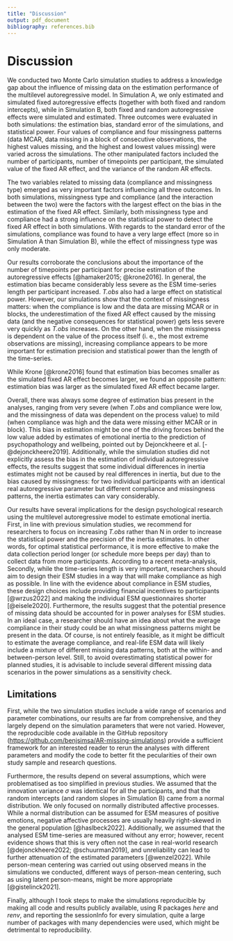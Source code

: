 ```yaml
---
title: "Discussion"
output: pdf_document
bibliography: references.bib
---
```


\newpage

# Discussion

We conducted two Monte Carlo simulation studies to address a knowledge gap about the influence of missing data on the estimation performance of the multilevel autoregressive model. In Simulation A, we only estimated and simulated fixed autoregressive effects (together with both fixed and random intercepts), while in Simulation B, both fixed and random autoregressive effects were simulated and estimated. Three outcomes were evaluated in both simulations: the estimation bias, standard error of the simulations, and statistical power. Four values of compliance and four missingness patterns (data MCAR, data missing in a block of consecutive observations, the highest values missing, and the highest and lowest values missing) were varied across the simulations. The other manipulated factors included the number of participants, number of timepoints per participant, the simulated value of the fixed AR effect, and the variance of the random AR effects.

The two variables related to missing data (compliance and missingness type) emerged as very important factors influencing all three outcomes. In both simulations, missingness type and compliance (and the interaction between the two) were the factors with the largest effect on the bias in the estimation of the fixed AR effect. Similarly, both missingness type and compliance had a strong influence on the statistical power to detect the fixed AR effect in both simulations. With regards to the standard error of the simulations, compliance was found to have a very large effect (more so in Simulation A than Simulation B), while the effect of missingness type was only moderate.

Our results corroborate the conclusions about the importance of the number of timepoints per participant for precise estimation of the autoregressive effects [@hamaker2015; @krone2016]. In general, the estimation bias became considerably less severe as the ESM time-series length per participant increased. *T.obs* also had a large effect on statistical power. However, our simulations show that the context of missingness matters: when the compliance is low and the data are missing MCAR or in blocks, the underestimation of the fixed AR effect caused by the missing data (and the negative consequences for statistical power) gets less severe very quickly as *T.obs* increases. On the other hand, when the missingness is dependent on the value of the process itself (i. e., the most extreme observations are missing), increasing compliance appears to be more important for estimation precision and statistical power than the length of the time-series.

While Krone [@krone2016] found that estimation bias becomes smaller as the simulated fixed AR effect becomes larger, we found an opposite pattern: estimation bias was larger as the simulated fixed AR effect became larger.

Overall, there was always some degree of estimation bias present in the analyses, ranging from very severe (when *T.obs* and compliance were low, and the missingness of data was dependent on the process value) to mild (when compliance was high and the data were missing either MCAR or in block). This bias in estimation might be one of the driving forces behind the low value added by estimates of emotional inertia to the prediction of psychopathology and wellbeing, pointed out by Dejonckheere et al. [-@dejonckheere2019]. Additionally, while the simulation studies did not explicitly assess the bias in the estimation of individual autoregressive effects, the results suggest that some individual differences in inertia estimates might not be caused by real differences in inertia, but due to the bias caused by missingness: for two individual participants with an identical real autoregressive parameter but different compliance and missingness patterns, the inertia estimates can vary considerably.

Our results have several implications for the design psychological research using the multilevel autoregressive model to estimate emotional inertia. First, in line with previous simulation studies, we recommend for researchers to focus on increasing *T.obs* rather than N in order to increase the statistical power and the precision of the inertia estimates. In other words, for optimal statistical performance, it is more effective to make the data collection period longer (or schedule more beeps per day) than to collect data from more participants. According to a recent meta-analysis, Secondly, while the time-series length is very important, researchers should aim to design their ESM studies in a way that will make compliance as high as possible. In line with the evidence about compliance in ESM studies, these design choices include providing financial incentives to participants [@wrzus2022] and making the individual ESM questionnaires shorter [@eisele2020]. Furthermore, the results suggest that the potential presence of missing data should be accounted for in power analyses for ESM studies. In an ideal case, a researcher should have an idea about what the average compliance in their study could be an what missingness patterns might be present in the data. Of course, is not entirely feasible, as it might be difficult to estimate the average compliance, and real-life ESM data will likely include a mixture of different missing data patterns, both at the within- and between-person level. Still, to avoid overestimating statistical power for planned studies, it is advisable to include several different missing data scenarios in the power simulations as a sensitivity check.

## Limitations

First, while the two simulation studies include a wide range of scenarios and parameter combinations, our results are far from comprehensive, and they largely depend on the simulation parameters that were not varied. However, the reproducible code available in the GitHub repository (<https://github.com/benjsimsa/AR-missing-simulations>) provide a sufficient framework for an interested reader to rerun the analyses with different parameters and modify the code to better fit the pecularities of their own study sample and research questions.

Furthermore, the results depend on several assumptions, which were problematised as too simplified in previous studies. We assumed that the innovation variance $\sigma$ was identical for all the participants, and that the random intercepts (and random slopes in Simulation B) came from a normal distribution. We only focused on normally distributed affective processes. While a normal distribution can be assumed for ESM measures of positive emotions, negative affective processes are usually heavily right-skewed in the general population [@haslbeck2022]. Additionally, we assumed that the analysed ESM time-series are measured without any error; however, recent evidence shows that this is very often not the case in real-world research [@dejonckheere2022; @schuurman2019], and unreliability can lead to further attenuation of the estimated parameters [@wenzel2022]. While person-mean centering was carried out using observed means in the simulations we conducted, different ways of person-mean centering, such as using latent person-means, might be more appropriate [@gistelinck2021].

Finally, although I took steps to make the simulations reproducible by making all code and results publicly available, using R packages *here* and *renv*, and reporting the sessionInfo for every simulation, quite a large number of packages with many dependencies were used, which might be detrimental to reproducibility.
